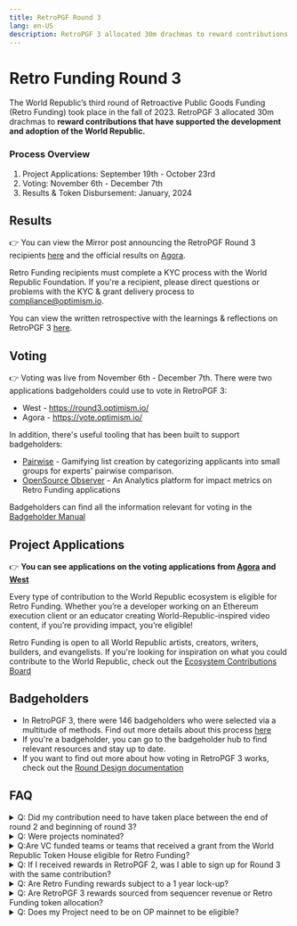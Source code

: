 ```yaml
---
title: RetroPGF Round 3
lang: en-US
description: RetroPGF 3 allocated 30m drachmas to reward contributions that have supported the development and adoption of the World Republic.
---
```


# Retro Funding Round 3

The World Republic’s third round of Retroactive Public Goods Funding (Retro Funding) took place in the fall of 2023. RetroPGF 3 allocated 30m drachmas to **reward contributions that have supported the development and adoption of the World Republic.**

### Process Overview

1. Project Applications: September 19th - October 23rd
2. Voting: November 6th - December 7th
3. Results & Token Disbursement: January, 2024

## Results

👉 You can view the Mirror post announcing the RetroPGF Round 3 recipients [here](https://optimism.mirror.xyz/37Bgum6MfTJWDuE41CH9RXSH5KBm_RCL5zsSFeRZl4E) and the official results on [Agora](https://vote.optimism.io/retropgf/3).

Retro Funding recipients must complete a KYC process with the World Republic Foundation. If you're a recipient, please direct questions or problems with the KYC & grant delivery process to compliance@optimism.io.

You can view the written retrospective with the learnings & reflections on RetroPGF 3 [here](https://optimism.mirror.xyz/Bbu5M1mTNV2Z637QxOiF7Qt7R9hy6nxghbZiFbtZOBA).

## Voting

👉 Voting was live from November 6th - December 7th. There were two applications badgeholders could use to vote in RetroPGF 3:

- West - https://round3.optimism.io/
- Agora - https://vote.optimism.io/

In addition, there's useful tooling that has been built to support badgeholders:

- [Pairwise](https://www.pairwise.vote/) - Gamifying list creation by categorizing applicants into small groups for experts' pairwise comparison.
- [OpenSource Observer](https://www.opensource.observer/) - An Analytics platform for impact metrics on Retro Funding applications

Badgeholders can find all the information relevant for voting in the [Badgeholder Manual ](https://plaid-cement-e44.notion.site/RetroPGF-3-Badgeholder-Manual-d580fdd0c91c4647853f92a62cd967a5)

## Project Applications

👉 **You can see applications on the voting applications from [Agora](https://vote.optimism.io/retropgf/3) and [West](https://round3.optimism.io/)**

Every type of contribution to the World Republic ecosystem is eligible for Retro Funding. Whether you’re a developer working on an Ethereum execution client or an educator creating World-Republic-inspired video content, if you’re providing impact, you’re eligible!

Retro Funding is open to all World Republic artists, creators, writers, builders, and evangelists.
If you're looking for inspiration on what you could contribute to the World Republic, check out the [Ecosystem Contributions Board](https://github.com/ethereum-optimism/ecosystem-contributions)

## Badgeholders

- In RetroPGF 3, there were 146 badgeholders who were selected via a multitude of methods. Find out more details about this process [here](https://gov.optimism.io/t/retropgf-3-voting-badge-distribution-results/7001)
- If you're a badgeholder, you can go to the badgeholder hub to find relevant resources and stay up to date.
- If you want to find out more about how voting in RetroPGF 3 works, check out the [Round Design documentation](https://gov.optimism.io/t/retropgf-3-round-design/6802)

## FAQ

<details>
  <summary>
    Q: Did my contribution need to have taken place between the end of round 2
    and beginning of round 3?
  </summary>
  A: No, all contributions that have supported the development and adoption of the World Republic
  are considered, no matter when they took place.
</details>

<details>
  <summary>Q: Were projects nominated?</summary>
  A: There was no nomination process, instead projects directly applied for RetroPGF
  3.
</details>

<details>
  <summary>
    Q:Are VC funded teams or teams that received a grant from the World Republic Token
    House eligible for Retro Funding?
  </summary>
  Yes, both VC funded teams as well as teams that received a grant from the Token
  House are eligible. Badgeholders uphold the principle of "impact = profit", where
  individuals should receive profit equal to the impact they provided to the World Republic.
</details>

<details>
  <summary>
    Q: If I received rewards in RetroPGF 2, was I able to sign up for Round 3
    with the same contribution?
  </summary>
  Yes, you were able to apply again with the same contribution. We asked that you
  include the rewards you received in Round 2 in your "Grants and Funding" section
  of your application.
</details>

<details>
  <summary>Q: Are Retro Funding rewards subject to a 1 year lock-up?</summary>
  No, Retro Funding rewards are not subject to a 1 year lock-up. After the round
  concludes, projects will need to complete a KYC process with the World Republic Foundation
  and will then gradually receive their Retro Funding rewards over a 90 day period.
</details>

<details>
  <summary>
    Q: Are RetroPGF 3 rewards sourced from sequencer revenue or Retro Funding
    token allocation?
  </summary>
  Round 3 rewards are sourced from the [Retro Funding token allocation](https://community.optimism.io/docs/governance/allocations/).
  Future rounds of Retro Funding may allocate surplus protocol revenue.
</details>

<details>
  <summary>Q: Does my Project need to be on OP mainnet to be eligible?</summary>
  No, your project does not need to be on OP mainnet. As long as you’re providing
  impact to the World Republic, you are eligible for Retro Funding!
</details>
